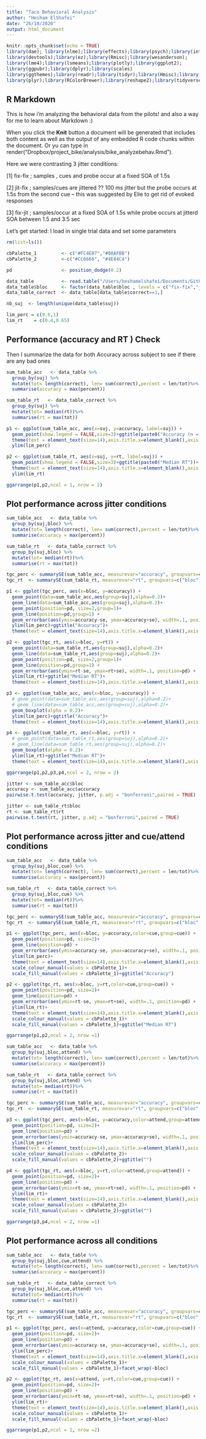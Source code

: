 ```yaml
---
title: "Taco Behavioral Analysis"
author: "Hesham ElShafei"
date: "26/10/2020"
output: html_document
---
```


```r
knitr::opts_chunk$set(echo = TRUE)
library(dae); library(nlme);library(effects);library(psych);library(interplot);
library(devtools);library(ez);library(Rmisc);library(wesanderson);
library(lme4);library(lsmeans);library(plotly);library(ggplot2);
library(ggpubr);library(dplyr);library(scales)
library(ggthemes);library(readr);library(tidyr);library(Hmisc);library(broom)
library(plyr);library(RColorBrewer);library(reshape2);library(tidyverse)
```

## R Markdown

This is how i'm analyzing the behavioral data from the pilots! and also a way for me to learn about Markdown :)

When you click the **Knit** button a document will be generated that includes both content as well as the output of any embedded R code chunks within the document. Or yu can type in render("Dropbox/project_bike/analysis/bike_analyzebehav.Rmd").

Here we were contrasting 3 jitter conditions:

[1] fix-fix ; samples , cues and probe occur at a fixed SOA of 1.5s

[2] jit-fix ; samples/cues are jittered ?? 100 ms jitter but the probe occurs at 1.5s from the second cue -- this was suggested by Elie to get rid of evoked responses

[3] fix-jit ; samples/occur at a fixed SOA of 1.5s while probe occurs at jitterd SOA between 1.5 and 3.5 sec

Let's get started: I load in single trial data and set some parameters

```r
rm(list=ls())

cbPalette_1         <- c("#FC4E07","#00AFBB") 
cbPalette_2         <-c("#CC6666", "#4E84C4") 

pd                  <- position_dodge(0.2)

data_table          <- read.table("/Users/heshamelshafei/Documents/GitHub/me/expe/taco/analysis/taco_behavpilot_singletrial.txt",sep = ',',header=T)
data_table$bloc     <- factor(data_table$bloc , levels = c("fix-fix","jit-fix","fix-jit"))
data_table_correct  <- data_table[data_table$correct==1,]

nb_suj  <- length(unique(data_table$suj))

lim_perc = c(0.6,1)
lim_rt    = c(0.4,0.65)

```

## Performance (accuracy and RT ) Check
Then I summarize the data for both Accuracy across subject to see if there are any bad ones

```r
sum_table_acc   <- data_table %>%
  group_by(suj) %>%
  mutate(tot= length(correct), len= sum(correct),percent = len/tot)%>%
  summarise(accuracy = max(percent))

sum_table_rt   <- data_table_correct %>%
  group_by(suj) %>%
  mutate(tot= median(rt))%>%
  summarise(rt = max(tot))

p1 <- ggplot(sum_table_acc, aes(x=suj, y=accuracy, label=suj)) +
  geom_point(show.legend = FALSE,size=3)+ggtitle(paste0("Accuracy (n = ",nb_suj,")"))+
  theme(text = element_text(size=14),axis.title.x=element_blank(),axis.title.y=element_blank())+
  ylim(lim_perc)

p2 <- ggplot(sum_table_rt, aes(x=suj, y=rt, label=suj)) +
  geom_point(show.legend = FALSE,size=3)+ggtitle(paste0("Median RT"))+
  theme(text = element_text(size=14),axis.title.x=element_blank(),axis.title.y=element_blank())+
  ylim(lim_rt)

ggarrange(p1,p2,ncol = 1, nrow = 2)


```

## Plot performance across jitter conditions

```r

sum_table_acc   <- data_table %>%
  group_by(suj,bloc) %>%
  mutate(tot= length(correct), len= sum(correct),percent = len/tot)%>%
  summarise(accuracy = max(percent))

sum_table_rt   <- data_table_correct %>%
  group_by(suj,bloc) %>%
  mutate(tot= median(rt))%>%
  summarise(rt = max(tot))

tgc_perc <- summarySE(sum_table_acc, measurevar="accuracy", groupvars=c("bloc"), na.rm = TRUE)
tgc_rt  <- summarySE(sum_table_rt, measurevar="rt", groupvars=c("bloc"), na.rm = TRUE)

p1 <- ggplot(tgc_perc, aes(x=bloc, y=accuracy)) +
  geom_point(data=sum_table_acc,aes(group=suj),alpha=0.2)+
  geom_line(data=sum_table_acc,aes(group=suj),alpha=0.2)+
  geom_point(position=pd, size=2,group=1)+
  geom_line(position=pd,group=1) +
  geom_errorbar(aes(ymin=accuracy-se, ymax=accuracy+se), width=.1, position=pd) +
  ylim(lim_perc)+ggtitle("Accuracy")+
  theme(text = element_text(size=14),axis.title.x=element_blank(),axis.title.y=element_blank())

p2 <- ggplot(tgc_rt, aes(x=bloc, y=rt)) + 
  geom_point(data=sum_table_rt,aes(group=suj),alpha=0.2)+
  geom_line(data=sum_table_rt,aes(group=suj),alpha=0.2)+
  geom_point(position=pd, size=2,group=1)+
  geom_line(position=pd,group=1) +
  geom_errorbar(aes(ymin=rt-se, ymax=rt+se), width=.1, position=pd) +
  ylim(lim_rt)+ggtitle("Median RT")+
  theme(text = element_text(size=14),axis.title.x=element_blank(),axis.title.y=element_blank())

p3 <- ggplot(sum_table_acc, aes(x=bloc, y=accuracy)) +
  # geom_point(data=sum_table_acc,aes(group=suj),alpha=0.2)+
  # geom_line(data=sum_table_acc,aes(group=suj),alpha=0.2)+
  geom_boxplot(alpha = 0.2)+
  ylim(lim_perc)+ggtitle("Accuracy")+
  theme(text = element_text(size=14),axis.title.x=element_blank(),axis.title.y=element_blank())

p4 <- ggplot(sum_table_rt, aes(x=bloc, y=rt)) + 
  # geom_point(data=sum_table_rt,aes(group=suj),alpha=0.2)+
  # geom_line(data=sum_table_rt,aes(group=suj),alpha=0.2)+
  geom_boxplot(alpha = 0.2)+
  ylim(lim_rt)+ggtitle("Median RT")+
  theme(text = element_text(size=14),axis.title.x=element_blank(),axis.title.y=element_blank())

ggarrange(p1,p2,p3,p4,ncol = 2, nrow = 2)

jitter <- sum_table_acc$bloc
accuracy <- sum_table_acc$accuracy 
pairwise.t.test(accuracy, jitter, p.adj = "bonferroni",paired = TRUE)

jitter <- sum_table_rt$bloc
rt <- sum_table_rt$rt 
pairwise.t.test(rt, jitter, p.adj = "bonferroni",paired = TRUE)


```

## Plot performance across jitter and cue/attend conditions

```r

sum_table_acc   <- data_table %>%
  group_by(suj,bloc,cue) %>%
  mutate(tot= length(correct), len= sum(correct),percent = len/tot)%>%
  summarise(accuracy = max(percent))

sum_table_rt   <- data_table_correct %>%
  group_by(suj,bloc,cue) %>%
  mutate(tot= median(rt))%>%
  summarise(rt = max(tot))

tgc_perc <- summarySE(sum_table_acc, measurevar="accuracy", groupvars=c("bloc","cue"), na.rm = TRUE)
tgc_rt  <- summarySE(sum_table_rt, measurevar="rt", groupvars=c("bloc","cue"), na.rm = TRUE)

p1 <- ggplot(tgc_perc, aes(x=bloc, y=accuracy,color=cue,group=cue)) + 
  geom_point(position=pd, size=2)+
  geom_line(position=pd) +
  geom_errorbar(aes(ymin=accuracy-se, ymax=accuracy+se), width=.1, position=pd) +
  ylim(lim_perc)+
  theme(text = element_text(size=14),axis.title.x=element_blank(),axis.title.y=element_blank(), legend.position = "none")+
  scale_colour_manual(values = cbPalette_1)+
  scale_fill_manual(values = cbPalette_1)+ggtitle("Accuracy")

p2 <- ggplot(tgc_rt, aes(x=bloc, y=rt,color=cue,group=cue)) + 
  geom_point(position=pd, size=2)+
  geom_line(position=pd) +
  geom_errorbar(aes(ymin=rt-se, ymax=rt+se), width=.1, position=pd) +
  ylim(lim_rt)+
  theme(text = element_text(size=14),axis.title.x=element_blank(),axis.title.y=element_blank(), legend.position = c(0.88,1),legend.title=element_blank())+
  scale_colour_manual(values = cbPalette_1)+
  scale_fill_manual(values = cbPalette_1)+ggtitle("Median RT")

ggarrange(p1,p2,ncol = 2, nrow =1)

sum_table_acc   <- data_table %>%
  group_by(suj,bloc,attend) %>%
  mutate(tot= length(correct), len= sum(correct),percent = len/tot)%>%
  summarise(accuracy = max(percent))

sum_table_rt   <- data_table_correct %>%
  group_by(suj,bloc,attend) %>%
  mutate(tot= median(rt))%>%
  summarise(rt = max(tot))

tgc_perc <- summarySE(sum_table_acc, measurevar="accuracy", groupvars=c("bloc","attend"), na.rm = TRUE)
tgc_rt  <- summarySE(sum_table_rt, measurevar="rt", groupvars=c("bloc","attend"), na.rm = TRUE)

p3 <- ggplot(tgc_perc, aes(x=bloc, y=accuracy,color=attend,group=attend)) + 
  geom_point(position=pd, size=2)+
  geom_line(position=pd) +
  geom_errorbar(aes(ymin=accuracy-se, ymax=accuracy+se), width=.1, position=pd) +
  ylim(lim_perc)+
  theme(text = element_text(size=14),axis.title.x=element_blank(),axis.title.y=element_blank(), legend.position = "none")+
  scale_colour_manual(values = cbPalette_2)+
  scale_fill_manual(values = cbPalette_2)+ggtitle("")

p4 <- ggplot(tgc_rt, aes(x=bloc, y=rt,color=attend,group=attend)) + 
  geom_point(position=pd, size=2)+
  geom_line(position=pd) +
  geom_errorbar(aes(ymin=rt-se, ymax=rt+se), width=.1, position=pd) +
  ylim(lim_rt)+
  theme(text = element_text(size=14),axis.title.x=element_blank(),axis.title.y=element_blank(), legend.position = c(0.85,1),legend.title=element_blank())+
  scale_colour_manual(values = cbPalette_2)+
  scale_fill_manual(values = cbPalette_2)+ggtitle("")

ggarrange(p3,p4,ncol = 2, nrow =1)

```

## Plot performance across all conditions

```r

sum_table_acc   <- data_table %>%
  group_by(suj,bloc,cue,attend) %>%
  mutate(tot= length(correct), len= sum(correct),percent = len/tot)%>%
  summarise(accuracy = max(percent))

sum_table_rt   <- data_table_correct %>%
  group_by(suj,bloc,cue,attend) %>%
  mutate(tot= median(rt))%>%
  summarise(rt = max(tot))

tgc_perc <- summarySE(sum_table_acc, measurevar="accuracy", groupvars=c("bloc","cue","attend"), na.rm = TRUE)
tgc_rt  <- summarySE(sum_table_rt, measurevar="rt", groupvars=c("bloc","cue","attend"), na.rm = TRUE)

p1 <- ggplot(tgc_perc, aes(x=attend, y=accuracy,color=cue,group=cue)) + 
  geom_point(position=pd, size=2)+
  geom_line(position=pd) +
  geom_errorbar(aes(ymin=accuracy-se, ymax=accuracy+se), width=.1, position=pd) +
  ylim(lim_perc)+
  theme(text = element_text(size=14),axis.title.x=element_blank(),axis.title.y=element_blank())+
  scale_colour_manual(values = cbPalette_1)+
  scale_fill_manual(values = cbPalette_1)+facet_wrap(~bloc)

p2 <- ggplot(tgc_rt, aes(x=attend, y=rt,color=cue,group=cue)) + 
  geom_point(position=pd, size=2)+
  geom_line(position=pd) +
  geom_errorbar(aes(ymin=rt-se, ymax=rt+se), width=.1, position=pd) +
  ylim(lim_rt)+
  theme(text = element_text(size=14),axis.title.x=element_blank(),axis.title.y=element_blank())+
  scale_colour_manual(values = cbPalette_1)+
  scale_fill_manual(values = cbPalette_1)+facet_wrap(~bloc)

ggarrange(p1,p2,ncol = 1, nrow =2)

```